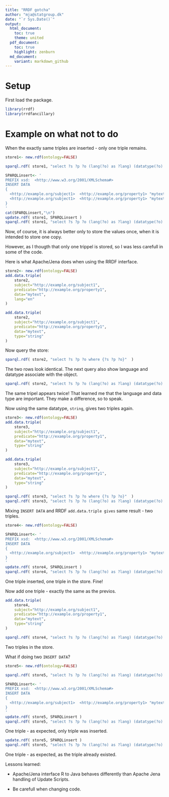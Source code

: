 ```yaml
---
title: "RRDF gotcha"
author: "mja@statgroup.dk"
date: "`r Sys.Date()`"
output:
  html_document:
    toc: true
    theme: united
  pdf_document:
    toc: true
    highlight: zenburn
  md_document:
    variant: markdown_github
---
```


# Setup

First load the package.
```r
library(rrdf)
library(rrdfancillary)
```

# Example on what not to do

When the exactly same triples are inserted - only one triple remains.

```r
store1<- new.rdf(ontology=FALSE)

sparql.rdf( store1, "select ?s ?p ?o (lang(?o) as ?lang) (datatype(?o) as ?datatype) where {?s ?p ?o  }"  )

SPARQLinsert<- '
PREFIX xsd:  <http://www.w3.org/2001/XMLSchema#>
INSERT DATA
{ 
  <http://example.org/subject1>  <http://example.org/property1> "mytext"^^xsd:string .
  <http://example.org/subject1>  <http://example.org/property1> "mytext"^^xsd:string .
}
'
cat(SPARQLinsert,"\n")
update.rdf( store1, SPARQLinsert )
sparql.rdf( store1, "select ?s ?p ?o (lang(?o) as ?lang) (datatype(?o) as ?datatype) where {?s ?p ?o  }"  )
```

Now, of course, it is always better only to store the values once, when it is intended to store one copy.

However, as I thougth that only one trippel is stored, so I was less carefull in some of the code.

Here is what Apache/Jena does when using the RRDF interface.
```r
store2<- new.rdf(ontology=FALSE)
add.data.triple(
    store2,
    subject="http://example.org/subject1",
    predicate="http://example.org/property1",
    data="mytext",
    lang="en"
)

add.data.triple(
    store2,
    subject="http://example.org/subject1",
    predicate="http://example.org/property1",
    data="mytext",
    type="string"
)
```

Now query the store:
```r
sparql.rdf( store2, "select ?s ?p ?o where {?s ?p ?o}"  )
```
The two rows look identical. The next query also show language and datatype associate with the object.
```r
sparql.rdf( store2, "select ?s ?p ?o (lang(?o) as ?lang) (datatype(?o) as ?datatype) where {?s ?p ?o  }"  )
```
The same tripel appears twice! That learned me that the language and data type are important. They make a difference, so to speak.


Now using the same datatype, `string`, gives two triples again.
```r
store3<- new.rdf(ontology=FALSE)
add.data.triple(
    store3,
    subject="http://example.org/subject1",
    predicate="http://example.org/property1",
    data="mytext",
    type="string"
)

add.data.triple(
    store3,
    subject="http://example.org/subject1",
    predicate="http://example.org/property1",
    data="mytext",
    type="string"
)

sparql.rdf( store3, "select ?s ?p ?o where {?s ?p ?o}"  )
sparql.rdf( store3, "select ?s ?p ?o (lang(?o) as ?lang) (datatype(?o) as ?datatype) where {?s ?p ?o  }"  )
```


Mixing `INSERT DATA` and RRDF `add.data.triple gives` same result - two triples.

```r
store4<- new.rdf(ontology=FALSE)

SPARQLinsert<- '
PREFIX xsd:  <http://www.w3.org/2001/XMLSchema#>
INSERT DATA
{ 
  <http://example.org/subject1>  <http://example.org/property1> "mytext"^^xsd:string .
}
'
update.rdf( store4, SPARQLinsert )
sparql.rdf( store4, "select ?s ?p ?o (lang(?o) as ?lang) (datatype(?o) as ?datatype) where {?s ?p ?o  }"  )
```
One triple inserted, one triple in the store. Fine!

Now add one triple - exactly the same as the previos.
```r
add.data.triple(
    store4,
    subject="http://example.org/subject1",
    predicate="http://example.org/property1",
    data="mytext",
    type="string"
)

sparql.rdf( store4, "select ?s ?p ?o (lang(?o) as ?lang) (datatype(?o) as ?datatype) where {?s ?p ?o  }"  )

```
Two triples in the store.

What if doing two `INSERT DATA`?
```r
store5<- new.rdf(ontology=FALSE)

sparql.rdf( store5, "select ?s ?p ?o (lang(?o) as ?lang) (datatype(?o) as ?datatype) where {?s ?p ?o  }"  )

SPARQLinsert<- '
PREFIX xsd:  <http://www.w3.org/2001/XMLSchema#>
INSERT DATA
{ 
  <http://example.org/subject1>  <http://example.org/property1> "mytext"^^xsd:string .
}
'
update.rdf( store5, SPARQLinsert )
sparql.rdf( store5, "select ?s ?p ?o (lang(?o) as ?lang) (datatype(?o) as ?datatype) where {?s ?p ?o  }"  )
```
One triple - as expected, only triple was inserted.

```r
update.rdf( store5, SPARQLinsert )
sparql.rdf( store5, "select ?s ?p ?o (lang(?o) as ?lang) (datatype(?o) as ?datatype) where {?s ?p ?o  }"  )
```
One triple - as expected, as the triple already existed.


Lessons learned:

* Apache/Jena interface R to Java behaves differently than Apache Jena handling of Update Scripts.

* Be carefull when changing code.
